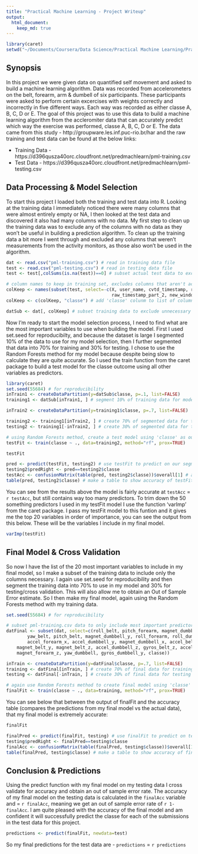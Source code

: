 ```yaml
---
title: "Practical Machine Learning - Project Writeup"
output: 
  html_document:
    keep_md: true
---
```


```r
library(caret)
setwd("~/Documents/Coursera/Data Science/Practical Machine Learning/PracticalMachineLearningCourseProject")
```

## Synopsis
In this project we were given data on quantified self movement and asked to build a machine learning algorithm. Data was recorded from accelerometers on the belt, forearm, arm & dumbell of six participants. These participants were asked to perform certain excercises with weights correctly and incorrectly in five different ways. Each way was recorded as either classe A, B, C, D or E. The goal of this project was to use this data to build a machine learning algorithm from the accleromiter data that can accurately predict which way the exercise was performed, classe A, B, C, D or E. The data came from this study - http://groupware.les.inf.puc-rio.br/har and the raw training and test data can be found at the below links:

* Training Data - https://d396qusza40orc.cloudfront.net/predmachlearn/pml-training.csv
* Test Data - https://d396qusza40orc.cloudfront.net/predmachlearn/pml-testing.csv


## Data Processing & Model Selection
To start this project I loaded both the training and test data into R. Looking at the training data I immediately noticed there were many columns that were almost entirely empty or NA, I then looked at the test data and discovered it also had many columns with no data. My first step to clean up the training data was to exclude any of the columns with no data as they won't be useful in building a prediction algorithm. To clean up the training data a bit more I went through and excluded any columns that weren't measurements from the activity monitors, as those also won't be used in the algorithm. 
```r
dat <- read.csv("pml-training.csv") # read in training data file
test <- read.csv("pml-testing.csv") # read in testing data file
test <- test[,colSums(is.na(test))==0] # subset actual test data to exclude NA columns

# column names to keep in training set, excludes columns that aren't activity monitors
colKeep <- names(subset(test, select=-c(X, user_name, cvtd_timestamp, raw_timestamp_part_1, 
                                        raw_timestamp_part_2, new_window, num_window, problem_id))) 
colKeep <- c(colKeep, "classe") # add 'classe' colunm to list of columns to keep

datSub <- dat[, colKeep] # subset training data to exclude unnecessary columns
```

Now I'm ready to start the model selection process, I need to find what are the most important variables to use when building the model. First I used set.seed for reproducibilty, and because the dataset is large I segmented 10% of the data to use for my model selection, then I further segmented that data into 70% for training and 30% for testing. I chose to use the Random Forests method for my model because despite being slow to calculate they are quite accurate. So I used the train function from the caret package to build a test model for the classe outcome using all other variables as predictors.
```r
library(caret)
set.seed(55684) # for reproducibility
inTrain1 <- createDataPartition(y=datSub$classe, p=.1, list=FALSE) 
training1 <- datSub[inTrain1, ] # segment 10% of training data for model selection process

inTrain2 <- createDataPartition(y=training1$classe, p=.7, list=FALSE)

training2 <- training1[inTrain2, ] # create 70% of segmented data for training
testing2 <- training1[-inTrain2, ] # create 30% of segmented data for testing

# using Random Forests method, create a test model using 'classe' as outcome and all remaining columns as predictors
testFit <- train(classe ~ ., data=training2, method="rf", prox=TRUE)
```

```r
testFit
```

```r
pred <- predict(testFit, testing2) # use testFit to predict on our segmented testing data
testing2$predRight <- pred==testing2$classe
testAcc <- confusionMatrix(table(pred, testing2$classe))$overall[1] # accuracy calculation
table(pred, testing2$classe) # make a table to show accuracy of testFit on segmented test data
```
You can see from the results above the model is fairly accurate at ```testAcc``` = `r testAcc`, but still contains way too many predictors. To trim down the 50 something predictors I used in my testFit model I use the function 'varImp' from the caret package. I pass my testFit model to this funtion and it gives me the top 20 variables in order of importance, you can see the output from this below. These will be the variables I include in my final model.

```r
varImp(testFit)
```

## Final Model & Cross Validation
So now I have the list of the 20 most important variables to include in my final model, so I make a subset of the training data to include only the columns necessary. I again use set.seed for reproducibility and then segment the training data into 70% to use in my model and 30% for testing/cross validation. This will also allow me to obtain an Out of Sample Error estimate. So I then make my final model, again using the Random Forests method with my training data.
```r
set.seed(55684) # for reproducibility

# subset pml-training.csv data to only include most important predictors accroding to varImp
datFinal <- subset(dat, select=c(roll_belt, pitch_forearm, magnet_dumbbell_z, 
        yaw_belt, pitch_belt, magnet_dumbbell_y, roll_forearm, roll_dumbbell, 
        accel_forearm_x, accel_dumbbell_y, magnet_dumbbell_x, accel_belt_z, 
	magnet_belt_y, magnet_belt_z, accel_dumbbell_z, gyros_belt_z, accel_dumbbell_x, 
	magnet_forearm_z, yaw_dumbbell, gyros_dumbbell_y, classe))

inTrain <- createDataPartition(y=datFinal$classe, p=.7, list=FALSE)
training <- datFinal[inTrain, ] # create 70% of final data for training
testing <- datFinal[-inTrain, ] # create 30% of final data for testing

# again use Random Forests method to create final model using 'classe' as outcome and most important variables as predictors
finalFit <- train(classe ~ ., data=training, method="rf", prox=TRUE)
```

You can see below that between the output of finalFit and the accuracy table (compares the predictions from my final model vs the actual data), that my final model is extremely accurate:
```r
finalFit
```

```r
finalPred <- predict(finalFit, testing) # use finalFit to predict on testing data
testing$predRight <- finalPred==testing$classe
finalAcc <- confusionMatrix(table(finalPred, testing$classe))$overall[1] # accuracy calculation
table(finalPred, testing$classe) # make a table to show accuracy of finalFit on testing data
```

## Conclusion & Predictions
Using the predict function with my final model on my testing data I cross validate for accuracy and obtain an out of sample error rate. The accuracy of my final model on the testing data is calculated in the ```finalAcc``` variable and = `r finalAcc`, meaning we get an out of sample error rate of `r 1-finalAcc`. I am quite pleased with the accuracy of the final model and am confident it will successfully predict the classe for each of the submissions in the test data for this project. 

```r
predictions <- predict(finalFit, newdata=test)
```
So my final predictions for the test data are - ```predictions``` = `r predictions`
